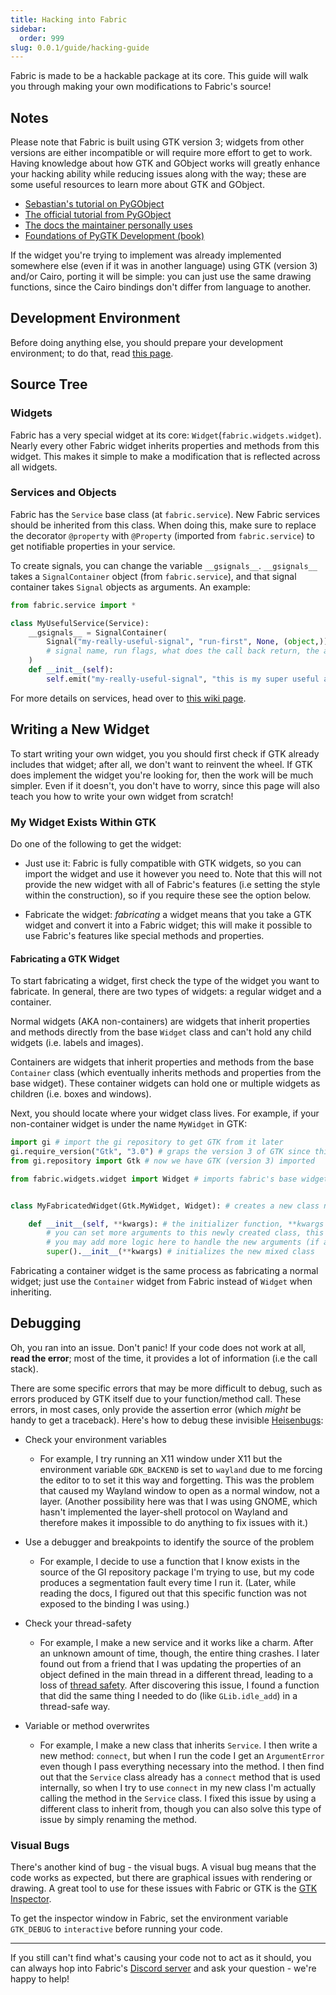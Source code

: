 ```yaml
---
title: Hacking into Fabric
sidebar:
  order: 999
slug: 0.0.1/guide/hacking-guide
---
```



Fabric is made to be a hackable package at its core. This guide will walk you through making your own modifications to Fabric's source!

## Notes

<Aside>
  Please note that Fabric is built using GTK version 3; widgets from other
  versions are either incompatible or will require more effort to get to work.
</Aside>

<Aside type="tip">
  Having knowledge about how GTK and GObject works will greatly enhance your hacking ability while reducing issues along with the way; these are some useful resources to learn more about GTK and GObject.

  - [Sebastian's tutorial on PyGObject](https://python-gtk-3-tutorial.readthedocs.io/en/latest/)
  - [The official tutorial from PyGObject](https://gnome.pages.gitlab.gnome.org/pygobject/)
  - [The docs the maintainer personally uses](https://lazka.github.io/pgi-docs/)
  - [Foundations of PyGTK Development (book)](https://link.springer.com/book/10.1007/978-1-4842-4179-0)
</Aside>

<Aside type="tip">
  If the widget you're trying to implement was already implemented somewhere
  else (even if it was in another language) using GTK (version 3) and/or Cairo,
  porting it will be simple: you can just use the same drawing functions, since
  the Cairo bindings don't differ from language to another.
</Aside>

## Development Environment

Before doing anything else, you should prepare your development environment; to do that, read [this page](./development-environment.mdx).

## Source Tree

### Widgets

Fabric has a very special widget at its core: `Widget`(`fabric.widgets.widget`). Nearly every other Fabric widget inherits properties and methods from this widget. This makes it simple to make a modification that is reflected across all widgets.

### Services and Objects

Fabric has the `Service` base class (at `fabric.service`). New Fabric services should be inherited from this class. When doing this, make sure to replace the decorator `@property` with `@Property` (imported from `fabric.service`) to get notifiable properties in your service.

To create signals, you can change the variable `__gsignals__`. `__gsignals__` takes a `SignalContainer` object (from `fabric.service`), and that signal container takes `Signal` objects as arguments. An example:

```python
from fabric.service import *

class MyUsefulService(Service):
    __gsignals__ = SignalContainer(
        Signal("my-really-useful-signal", "run-first", None, (object,))
        # signal name, run flags, what does the call back return, the argument type of the callback
    )
    def __init__(self):
        self.emit("my-really-useful-signal", "this is my super useful argument passed to you, what a useful string")
```

For more details on services, head over to [this wiki page](./services.mdx).

## Writing a New Widget

To start writing your own widget, you you should first check if GTK already includes that widget; after all, we don't want to reinvent the wheel. If GTK does implement the widget you're looking for, then the work will be much simpler. Even if it doesn't, you don't have to worry, since this page will also teach you how to write your own widget from scratch!

### My Widget Exists Within GTK

Do one of the following to get the widget:

- Just use it: Fabric is fully compatible with GTK widgets, so you can import the widget and use it however you need to. Note that this will not provide the new widget with all of Fabric's features (i.e setting the style within the construction), so if you require these see the option below.

- Fabricate the widget: _fabricating_ a widget means that you take a GTK widget and convert it into a Fabric widget; this will make it possible to use Fabric's features like special methods and properties.

#### Fabricating a GTK Widget

To start fabricating a widget, first check the type of the widget you want to fabricate. In general, there are two types of widgets: a regular widget and a container.

Normal widgets (AKA non-containers) are widgets that inherit properties and methods directly from the base `Widget` class and can't hold any child widgets (i.e. labels and images).

Containers are widgets that inherit properties and methods from the base `Container` class (which eventually inherits methods and properties from the base widget). These container widgets can hold one or multiple widgets as children (i.e. boxes and windows).

Next, you should locate where your widget class lives. For example, if your non-container widget is under the name `MyWidget` in GTK:

```python
import gi # import the gi repository to get GTK from it later
gi.require_version("Gtk", "3.0") # graps the version 3 of GTK since this is what fabric uses
from gi.repository import Gtk # now we have GTK (version 3) imported

from fabric.widgets.widget import Widget # imports fabric's base widget


class MyFabricatedWidget(Gtk.MyWidget, Widget): # creates a new class named "MyFabricatedWidget", this class inherits the desired GTK widget and fabric's base widget

    def __init__(self, **kwargs): # the initializer function, **kwargs (a dict) means whatever you pass as extra argument will be in that dict
        # you can set more arguments to this newly created class, this is useful if you want to make this widget able to do more during the initialization phase
        # you may add more logic here to handle the new arguments (if any)
        super().__init__(**kwargs) # initializes the new mixed class
```

Fabricating a container widget is the same process as fabricating a normal widget; just use the `Container` widget from Fabric instead of `Widget` when inheriting.

## Debugging

Oh, you ran into an issue. Don't panic! If your code does not work at all, **read the error**; most of the time, it provides a lot of information (i.e the call stack).

There are some specific errors that may be more difficult to debug, such as errors produced by GTK itself due to your function/method call. These errors, in most cases, only provide the assertion error (which _might_ be handy to get a traceback). Here's how to debug these invisible [Heisenbugs](https://en.wikipedia.org/wiki/Heisenbug):

- Check your environment variables

  - For example, I try running an X11 window under X11 but the environment variable `GDK_BACKEND` is set to `wayland` due to me forcing the editor to to set it this way and forgetting. This was the problem that caused my Wayland window to open as a normal window, not a layer. (Another possibility here was that I was using GNOME, which hasn't implemented the layer-shell protocol on Wayland and therefore makes it impossible to do anything to fix issues with it.)

- Use a debugger and breakpoints to identify the source of the problem

  - For example, I decide to use a function that I know exists in the source of the GI repository package I'm trying to use, but my code produces a segmentation fault every time I run it. (Later, while reading the docs, I figured out that this specific function was not exposed to the binding I was using.)

- Check your thread-safety

  - For example, I make a new service and it works like a charm. After an unknown amount of time, though, the entire thing crashes. I later found out from a friend that I was updating the properties of an object defined in the main thread in a different thread, leading to a loss of [thread safety](https://en.wikipedia.org/wiki/Thread_safety). After discovering this issue, I found a function that did the same thing I needed to do (like `GLib.idle_add`) in a thread-safe way.

- Variable or method overwrites
  - For example, I make a new class that inherits `Service`. I then write a new method: `connect`, but when I run the code I get an `ArgumentError` even though I pass everything necessary into the method. I then find out that the `Service` class already has a `connect` method that is used internally, so when I try to use `connect` in my new class I'm actually calling the method in the `Service` class. I fixed this issue by using a different class to inherit from, though you can also solve this type of issue by simply renaming the method.

### Visual Bugs

There's another kind of bug - the visual bugs. A visual bug means that the code works as expected, but there are graphical issues with rendering or drawing. A great tool to use for these issues with Fabric or GTK is the [GTK Inspector](https://wiki.gnome.org/Projects/GTK/Inspector).

To get the inspector window in Fabric, set the environment variable `GTK_DEBUG` to `interactive` before running your code.

---

If you still can't find what's causing your code not to act as it should, you can always hop into Fabric's [Discord server](https://discord.gg/xKDnfGee) and ask your question - we're happy to help!
